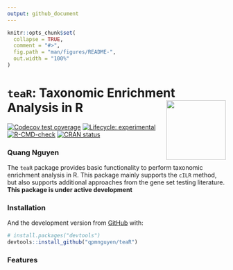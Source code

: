 ```yaml
---
output: github_document
---
```


<!-- README.md is generated from README.Rmd. Please edit that file -->

```r
knitr::opts_chunk$set(
  collapse = TRUE,
  comment = "#>",
  fig.path = "man/figures/README-",
  out.width = "100%"
)
```

# `teaR`: Taxonomic Enrichment Analysis in R <img src='man/figures/logo.png' align="right" height="137" />
<!-- badges: start -->
[![Codecov test coverage](https://codecov.io/gh/qpmnguyen/teaR/branch/master/graph/badge.svg)](https://codecov.io/gh/qpmnguyen/teaR?branch=master)
[![Lifecycle: experimental](https://img.shields.io/badge/lifecycle-experimental-orange.svg)](https://www.tidyverse.org/lifecycle/#experimental)
[![R-CMD-check](https://github.com/qpmnguyen/teaR/workflows/R-CMD-check/badge.svg)](https://github.com/qpmnguyen/teaR/actions)
[![CRAN status](https://www.r-pkg.org/badges/version/teaR)](https://CRAN.R-project.org/package=teaR)
<!-- badges: end -->

### Quang Nguyen

The `teaR` package provides basic functionality to perform taxonomic enrichment analysis in R. This package mainly supports the `cILR` method, but also supports additional approaches from the gene set testing literature. **This package is under active development**  

### Installation

And the development version from [GitHub](https://github.com/) with:

``` r
# install.packages("devtools")
devtools::install_github("qpmnguyen/teaR")
```

### Features  


